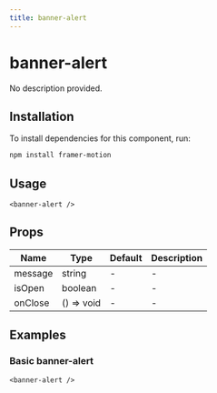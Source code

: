 ```yaml
---
title: banner-alert
---
```


# banner-alert

No description provided.

## Installation
To install dependencies for this component, run:
```bash
npm install framer-motion
```

## Usage
```tsx
<banner-alert />
```

## Props
| Name      | Type     | Default | Description                 |
|-----------|----------|---------|-----------------------------|
| message | string | - | - |
| isOpen | boolean | - | - |
| onClose | () => void | - | - |

## Examples

### Basic banner-alert
```tsx
<banner-alert />
```


